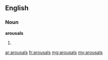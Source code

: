 ==English==

===Noun===
'''arousals'''

# {{plural of|[[arousal]]}}

[[ar:arousals]]
[[fr:arousals]]
[[mg:arousals]]
[[my:arousals]]